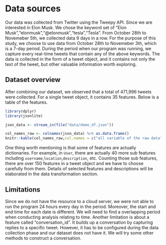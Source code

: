 # Data sources

Our data was collected from Twitter using the Tweepy API. Since we are interested in Elon Musk. We chose the keyword set of "Elon Musk","elonmusk","@elonmusk","tesla","Tesla". From October 28th to Novemeber 5th, we collected data 9 days in a row. For the purpose of this study, we choose to use data from October 28th to Novemeber 3th, which is a 7-day period. During the period when our program was running, we capture every real-time tweets that contain any of the above keywords. The data is collected in the form of a tweet object, and it contains not only the text of the tweet, but other valuable information worth exploring. 

## Dataset overview

After combining our dataset, we observed that a total of 471,996 tweets were collected. For a single tweet object, it contains 35 features. Below is a table of the features. 

```r
library(dplyr)
library(jsonlite)
```

```r
json_data <- stream_in(file("data/demo_df.json"))
```

```r
col_names_raw <- colnames(json_data) %>% as.data.frame()
knitr::kable(col_names_raw,col.names = c("all variable of the raw data"))
```

One thing worth mentioning is that some of features are actually dictionaries. For example, in `User`, there are actually 40 more sub features including `username`,`location`,`description`, etc. Counting those sub features, there are over 150 features in a tweet object and we have to choose carefully from them. Details of selected features and descriptions will be elaborated in the data transformation section.  

## Limitations

Since we do not have the resource to a cloud server, we were not able to run the program 24 hours every day in the period. Moreover, the start and end time for each date is different. We will need to find a overlapping period when conducting analysis relating to time. Another limitation is about a feature called "conversation_id". It builds up a conversation by capturing replies to a specific tweet. However, it has to be configured during the data collection phase and our dataset does not have it. We will try some other methods to construct a conversation. 




